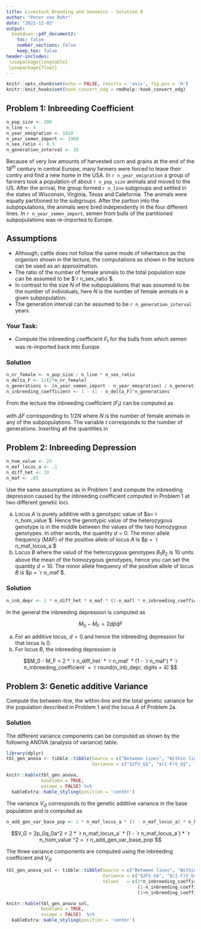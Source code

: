 ```yaml
---
title: Livestock Breeding and Genomics - Solution 9
author: "Peter von Rohr"
date: "2021-12-03"
output:
  bookdown::pdf_document2:
    toc: false
    number_sections: false
    keep_tex: false
header-includes:
 \usepackage{longtable}
 \usepackage{float}
---
```


```r
knitr::opts_chunk$set(echo = FALSE, results = 'asis', fig.pos = 'H')
knitr::knit_hooks$set(hook_convert_odg = rmdhelp::hook_convert_odg)
```

## Problem 1: Inbreeding Coefficient
```r
n_pop_size <- 200
n_line <- 4
n_year_emigration <- 1810
n_year_semen_import <- 1960
n_sex_ratio <- 0.5
n_generation_interval <- 10
```

Because of very low amounts of harvested corn and grains at the end of the $18^{th}$ century in central Europe, many farmers were forced to leave their contry and find a new home in the USA. In `r n_year_emigration` a group of farmers took a population of about `r n_pop_size` animals and moved to the US.  After the arrival, the group formed `r n_line` subgroups and settled in the states of Wisconsin, Virginia, Texas and Calefornia. The animals were equally partitioned to the subgroups. After the partion into the subpopulations, the animals were bred independently in the four different lines. In `r n_year_semen_import`, semen from bulls of the partitioned subpopulations was re-imported to Europe. 

## Assumptions
* Although, cattle does not follow the same mode of inheritance as the organism shown in the lecture, the computations as shown in the lecture can be used as an approximation. 
* The ratio of the number of female animals to the total population size can be assumed to be $`r n_sex_ratio`$.
* In contrast to the size $N$ of the subpopulations that was assumed to be the number of individuals, here $N$ is the number of female animals in a given subpopulation.
* The generation interval can be assumed to be `r n_generation_interval` years.

### Your Task:

* Compute the inbreeding coefficient $F_t$ for the bulls from which semen was re-imported back into Europe. 



### Solution

```r
n_nr_female <- n_pop_size / n_line * n_sex_ratio
n_delta_F <- 1/(2*n_nr_female)
n_generations <- (n_year_semen_import - n_year_emigration) / n_generation_interval
n_inbreeding_coefficient <- 1 - (1 - n_delta_F)^n_generations
```

From the lecture the inbreeding coefficient ($F_t$) can be computed as 

\begin{equation}
F_t = 1 - (1 - \Delta F)^t \notag
\end{equation}

with $\Delta F$ corresponding to $1/2N$ where $N$ is the number of female animals in any of the subpopulations. The variable $t$ corresponds to the number of generations.  Inserting all the quantities in 

\begin{equation}
F_t = 1 - (1 - `r round(n_delta_F, digits = 4)`)^{`r n_generations`} = `r round(n_inbreeding_coefficient, digits = 4)` \notag
\end{equation}



## Problem 2: Inbreeding Depression
```r
n_hom_value <- 25
n_maf_locus_a <- .1
n_diff_het <- 10
n_maf <- .05
```

Use the same assumptions as in Problem 1 and compute the inbreeding depression caused by the inbreeding coefficient computed in Problem 1 at two different genetic loci.

a. Locus $A$ is purely additive with a genotypic value of $a=`r n_hom_value`$. Hence the genotypic value of the heterozygous genotype is in the middle between the values of the two homozygous genotypes. In other words, the quantity $d = 0$. The minor allele frequency (MAF) of the positive allele of locus $A$ is $p = `r n_maf_locus_a`$
b. Locus $B$ where the valud of the heterozygous genotypes $B_1B_2$ is $10$ units above the mean of the homozygous genotypes, hence you can set the quantity $d=10$. The minor allele frequency of the positive allele of locus $B$ is $p = `r n_maf`$. 


### Solution
```r
n_inb_depr <- 2 * n_diff_het * n_maf * (1-n_maf) * n_inbreeding_coefficient
```

In the general the inbreeding depression is computed as 

$$M_0 - M_F = 2d\bar{p}\bar{q}F$$

a. For an additive locus, $d=0$ and hence the inbreeding depression for that locus is $0$. 
b. For locus $B$, the inbreeding depression is

$$M_0 - M_F = 2 * `r n_diff_het` * `r n_maf` * (1 - `r n_maf`) * `r n_inbreeding_coefficient` = `r round(n_inb_depr, digits = 4)`$$


## Problem 3: Genetic additive Variance
Compute the between-line, the within-line and the total genetic variance for the population described in Problem 1 and the locus $A$ of Problem 2a. 


### Solution
The different variance components can be computed as shown by the following ANOVA (analysis of variance) table.

```r
library(dplyr)
tbl_gen_anova <- tibble::tibble(Source = c("Between lines", "Within lines","Total"),
                                Variance = c("$2FV_G$", "$(1-F)V_G$", "$(1+F)V_G$"))

knitr::kable(tbl_gen_anova,
             booktabs = TRUE, 
             escape = FALSE) %>%
  kableExtra::kable_styling(position = 'center')
```

The variance $V_G$ corresponds to the genetic additive variance in the base population and is computed as 

```r
n_add_gen_var_base_pop <- 2 * n_maf_locus_a * (1 - n_maf_locus_a) * n_hom_value^2
```

$$V_G = 2p_0q_0a^2 = 2 * `r n_maf_locus_a` * (1 - `r n_maf_locus_a`) * `r n_hom_value`^2 = `r n_add_gen_var_base_pop`$$

The three variance components are computed using the inbreeding coefficient and $V_G$

```r
tbl_gen_anova_sol <- tibble::tibble(Source = c("Between lines", "Within lines","Total"),
                                    Variance = c("$2FV_G$", "$(1-F)V_G$", "$(1+F)V_G$"),
                                    Values   = c(2*n_inbreeding_coefficient * n_add_gen_var_base_pop,
                                                 (1-n_inbreeding_coefficient) * n_add_gen_var_base_pop,
                                                 (1+n_inbreeding_coefficient) * n_add_gen_var_base_pop))

knitr::kable(tbl_gen_anova_sol,
             booktabs = TRUE, 
             escape = FALSE)  %>%
  kableExtra::kable_styling(position = 'center')
```
